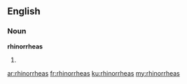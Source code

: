 ==English==

===Noun===
'''rhinorrheas'''

# {{plural of|rhinorrhea}}

[[ar:rhinorrheas]]
[[fr:rhinorrheas]]
[[ku:rhinorrheas]]
[[my:rhinorrheas]]